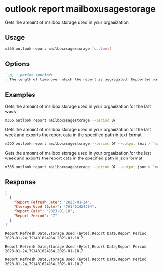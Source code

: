 
# outlook report mailboxusagestorage

Gets the amount of mailbox storage used in your organization

## Usage

```sh
m365 outlook report mailboxusagestorage [options]
```

## Options

```md definition-list
`-p, --period <period>`
: The length of time over which the report is aggregated. Supported values `D7`, `D30`, `D90`, `D180`.
```

<Global />

## Examples

Gets the amount of mailbox storage used in your organization for the last week

```sh
m365 outlook report mailboxusagestorage --period D7
```

Gets the amount of mailbox storage used in your organization for the last week and exports the report data in the specified path in text format

```sh
m365 outlook report mailboxusagestorage --period D7 --output text > "mailboxusagestorage.txt"
```

Gets the amount of mailbox storage used in your organization for the last week and exports the report data in the specified path in json format

```sh
m365 outlook report mailboxusagestorage --period D7 --output json > "mailboxusagestorage.json"
```

## Response

<Tabs>
  <TabItem value="JSON">

  ```json
  [
    {
      "Report Refresh Date": "2023-01-24",
      "Storage Used (Byte)": "791481624264",
      "Report Date": "2023-01-18",
      "Report Period": "7"
    }
  ]
  ```

  </TabItem>
  <TabItem value="Text">

  ```txt
  Report Refresh Date,Storage Used (Byte),Report Date,Report Period
  2023-01-24,791481624264,2023-01-18,7
  ```

  </TabItem>
  <TabItem value="CSV">

  ```csv
  Report Refresh Date,Storage Used (Byte),Report Date,Report Period
  2023-01-24,791481624264,2023-01-18,7
  ```

  </TabItem>
  <TabItem value="Markdown">

  ```md
  Report Refresh Date,Storage Used (Byte),Report Date,Report Period
  2023-01-24,791481624264,2023-01-18,7
  ```

  </TabItem>
</Tabs>

